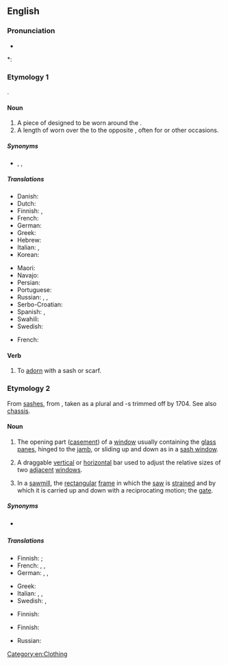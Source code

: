 ==English==
{{rfi|en}}

===Pronunciation===
* {{audio|en-us-sash.ogg|Audio (US)|lang=en}}

*: {{rhymes|æʃ|lang=en}}

===Etymology 1===
{{etyl|ar|en}} {{m|ar|شَاش||muslin cloth}}.

====Noun====
{{en-noun|es}}

# A piece of {{l|en|cloth}} designed to be worn around the {{l|en|waist}}.
# A {{l|en|decorative}} length of {{l|en|cloth}} worn over the {{l|en|shoulder}} to the opposite {{l|en|hip}}, often for {{l|en|ceremonial}} or other {{l|en|formal}} occasions.

=====Synonyms=====
* {{l|en|belt}}, {{l|en|strap}}, {{l|en|waistband}}

=====Translations=====
{{trans-top|decorative length of cloth}}
* Danish: {{t|da|skærf|n}}
* Dutch: {{t|nl|sjerp}}
* Finnish: {{t+|fi|nauha}}, {{t+|fi|vyö}}
* French: {{t+|fr|écharpe|f}}
* German: {{t+|de|Schärpe|f}}
* Greek: {{t+|el|ζώνη|f}}
* Hebrew: {{t+|he|אַבְנֵט|m|tr=avnét}}
* Italian: {{t+|it|fascia|f}}, {{t+|it|sciarpa|f}}
* Korean: {{t|ko|허리띠}}
{{trans-mid}}
* Maori: {{t|mi|tāpeka}}
* Navajo: {{t|nv|sis}}
* Persian: {{t+|fa|بروفه|tr=borufe|sc=fa-Arab}}
* Portuguese: {{t+|pt|faixa|f}}
* Russian: {{t+|ru|по́яс|m}}, {{t+|ru|куша́к|m}} {{qualifier|belt}}, {{t+|ru|ле́нта|f}} {{qualifier|tape, ribbon, band}}
* Serbo-Croatian: {{t+|sh|ešarpa}}
* Spanish: {{t+|es|banda|f}}, {{t+|es|faja|f}}
* Swahili: {{t+|sw|shuka}}
* Swedish: {{t+|sv|skärp|n}}
{{trans-bottom}}

{{checktrans-top}}
* French: {{t-check|fr|large ceinture à noeud}}
{{trans-mid}}
{{trans-bottom}}

====Verb====
{{en-verb|es}}

# {{lb|en|transitive}} To [[adorn]] with a sash or scarf.
#: {{rfquotek|Burke}}

===Etymology 2===
{{defdate|circa 1680}} From [[sashes]], from {{etyl|fr|en}} {{m|fr|châssis||frame (of a window or door)}}, taken as a plural and -s trimmed off by 1704. See also [[chassis]].

====Noun====
{{en-noun|es}}

# The opening part ([[casement]]) of a [[window]] usually containing the [[glass]] [[panes]], hinged to the [[jamb]], or sliding up and down as in a [[sash window]].
# {{lb|en|software|graphical user interface}} A draggable [[vertical]] or [[horizontal]] bar used to adjust the relative sizes of two [[adjacent]] [[window]]s.
# In a [[sawmill]], the [[rectangular]] [[frame]] in which the [[saw]] is [[strain]]ed and by which it is carried up and down with a reciprocating motion; the [[gate]].

=====Synonyms=====
* {{sense|GUI}} {{l|en|splitter}}

=====Translations=====
{{trans-top|opening part of a window}}
* Finnish: {{t+|fi|ikkuna}}; {{t|fi|ikkunanpuite}}
* French: {{t+|fr|ventail|m}}, {{t+|fr|battant|m}}, {{t+|fr|ouvrant|m}}
* German: {{t|de|Schiebeflügel|m}}, {{t|de|Fensterflügel|m}}, {{t|de|Schieberahmen|m}}
{{trans-mid}}
* Greek: {{t+|el|ορθοστάτης|m}}
* Italian: {{t+|it|battente|m}}, {{t+|it|anta|f}}, {{t+|it|persiana|f}}
* Swedish: {{t+|sv|båge|c}}, {{t|sv|fönsterbåge|c}}
{{trans-bottom}}

{{trans-top|graphical user interface: draggable bar}}
* Finnish: {{t+|fi|kehys}}
{{trans-mid}}
{{trans-bottom}}

{{trans-top|rectangular frame in which a saw is strained}}
* Finnish: {{t+|fi|raami}}
{{trans-mid}}
* Russian: {{t+|ru|ра́ма|f}}
{{trans-bottom}}

[[Category:en:Clothing]]